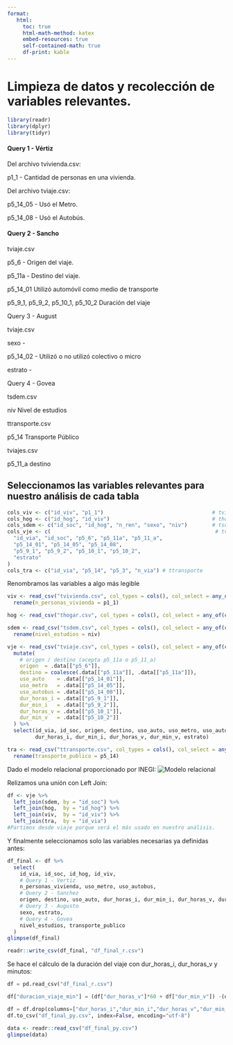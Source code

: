 ```yaml
---
format:
   html:
     toc: true
     html-math-method: katex
     embed-resources: true
     self-contained-math: true
     df-print: kable
---
```


# Limpieza de datos y recolección de variables relevantes.

```r
library(readr)
library(dplyr)
library(tidyr)
```

#### Query 1 - Vértiz

Del archivo tvivienda.csv:

p1_1 - Cantidad de personas en una vivienda.

Del archivo tviaje.csv:

p5_14_05 - Usó el Metro.

p5_14_08 - Usó el Autobús.

#### Query 2 - Sancho

tviaje.csv

p5_6 - Origen del viaje.

p5_11a - Destino del viaje.

p5_14_01 Utilizó automóvil como medio de transporte

p5_9_1, p5_9_2, p5_10_1, p5_10_2 Duración del viaje

Query 3 - August

tviaje.csv

sexo -

p5_14_02 - Utilizó o no utilizó colectivo o micro

estrato -

Query 4 - Govea

tsdem.csv

niv Nivel de estudios

ttransporte.csv

p5_14 Transporte Público

tviajes.csv

p5_11_a destino

## Seleccionamos las variables relevantes para nuestro análisis de cada tabla

```r
cols_viv <- c("id_viv", "p1_1")                                   # tvivienda
cols_hog <- c("id_hog", "id_viv")                                 # thogar
cols_sdem <- c("id_soc", "id_hog", "n_ren", "sexo", "niv")        # tsdem
cols_vje <- c(                                                     # tviaje
  "id_via", "id_soc", "p5_6", "p5_11a", "p5_11_a",
  "p5_14_01", "p5_14_05", "p5_14_08",
  "p5_9_1", "p5_9_2", "p5_10_1", "p5_10_2",
  "estrato"
)
cols_tra <- c("id_via", "p5_14", "p5_3", "n_via") # ttransporte
```

Renombramos las variables a algo más legible

```r
viv <- read_csv("tvivienda.csv", col_types = cols(), col_select = any_of(cols_viv)) %>%
  rename(n_personas_vivienda = p1_1)

hog <- read_csv("thogar.csv", col_types = cols(), col_select = any_of(cols_hog))

sdem <- read_csv("tsdem.csv", col_types = cols(), col_select = any_of(cols_sdem)) %>%
  rename(nivel_estudios = niv)

vje <- read_csv("tviaje.csv", col_types = cols(), col_select = any_of(cols_vje)) %>%
  mutate(
    # origen / destino (acepta p5_11a o p5_11_a)
    origen  = .data[["p5_6"]],
    destino = coalesce(.data[["p5_11a"]], .data[["p5_11a"]]),
    uso_auto    = .data[["p5_14_01"]],
    uso_metro   = .data[["p5_14_05"]],
    uso_autobus = .data[["p5_14_08"]],
    dur_horas_i = .data[["p5_9_1"]],
    dur_min_i   = .data[["p5_9_2"]],
    dur_horas_v = .data[["p5_10_1"]],
    dur_min_v   = .data[["p5_10_2"]]
  ) %>%
  select(id_via, id_soc, origen, destino, uso_auto, uso_metro, uso_autobus,
         dur_horas_i, dur_min_i, dur_horas_v, dur_min_v, estrato)

tra <- read_csv("ttransporte.csv", col_types = cols(), col_select = any_of(cols_tra)) %>%
  rename(transporte_publico = p5_14)
```

Dado el modelo relacional proporcionado por INEGI: ![Modelo relacional](img/modelo_relacional_inegi.png)

Relizamos una unión con Left Join:

```r
df <- vje %>%
  left_join(sdem, by = "id_soc") %>%                 
  left_join(hog,  by = "id_hog") %>%                 
  left_join(viv,  by = "id_viv") %>%                 
  left_join(tra,  by = "id_via")                     
#Partimos desde viaje porque será el más usado en nuestro análisis.
```

Y finalmente seleccionamos solo las variables necesarias ya definidas antes:

```r
df_final <- df %>%
  select(
    id_via, id_soc, id_hog, id_viv,
    # Query 1 - Vertiz
    n_personas_vivienda, uso_metro, uso_autobus,
    # Query 2 - Sanchez
    origen, destino, uso_auto, dur_horas_i, dur_min_i, dur_horas_v, dur_min_v,
    # Query 3 - Augusto
    sexo, estrato,
    # Query 4 - Govea
    nivel_estudios, transporte_publico
  )
glimpse(df_final)

readr::write_csv(df_final, "df_final_r.csv")
```

Se hace el cálculo de la duración del viaje con dur_horas_i, dur_horas_v y minutos:

```python
df = pd.read_csv("df_final_r.csv")

df["duracion_viaje_min"] = (df["dur_horas_v"]*60 + df["dur_min_v"]) -(df["dur_horas_i"]*60 + df["dur_min_i"])

df = df.drop(columns=["dur_horas_i","dur_min_i","dur_horas_v","dur_min_v"])
df.to_csv("df_final_py.csv", index=False, encoding="utf-8")
```

```r
data <- readr::read_csv("df_final_py.csv")
glimpse(data)
```
